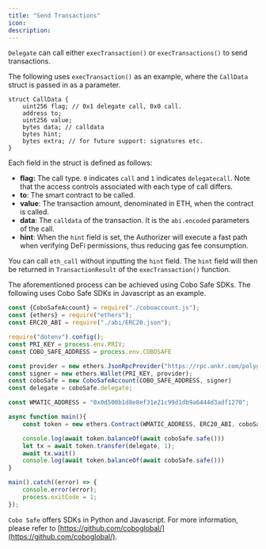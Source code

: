 ```yaml
---
title: "Send Transactions"
icon: 
description: 
---
```


`Delegate` can call either `execTransaction()` or `execTransactions()` to send transactions.

The following uses `execTransaction()` as an example, where the `CallData` struct is passed in as a parameter.

```
struct CallData {
    uint256 flag; // 0x1 delegate call, 0x0 call.
    address to;
    uint256 value;
    bytes data; // calldata
    bytes hint;
    bytes extra; // for future support: signatures etc.
}
```

Each field in the struct is defined as follows: 

* **flag:** The call type. `0` indicates `call` and `1` indicates `delegatecall`. Note that the access controls associated with each type of call differs.
* **to**: The smart contract to be called. 
* **value**: The transaction amount, denominated in ETH, when the contract is called.
* **data**: The `calldata` of the transaction. It is the `abi.encoded` parameters of the call.
* **hint**: When the `hint` field is set, the Authorizer will execute a fast path when verifying DeFi permissions, thus reducing gas fee consumption. 

You can call `eth_call` without inputting the `hint` field. The `hint` field will then be returned in `TransactionResult` of the `execTransaction()` function.

The aforementioned process can be achieved using Cobo Safe SDKs. The following uses Cobo Safe SDKs in Javascript as an example.

```js
const {CoboSafeAccount} = require("./coboaccount.js");
const {ethers} = require("ethers");
const ERC20_ABI = require("./abi/ERC20.json");

require("dotenv").config();
const PRI_KEY = process.env.PRIV;
const COBO_SAFE_ADDRESS = process.env.COBOSAFE

const provider = new ethers.JsonRpcProvider("https://rpc.ankr.com/polygon")
const signer = new ethers.Wallet(PRI_KEY, provider);
const coboSafe = new CoboSafeAccount(COBO_SAFE_ADDRESS, signer)
const delegate = coboSafe.delegate;

const WMATIC_ADDRESS = "0x0d500b1d8e8ef31e21c99d1db9a6444d3adf1270";

async function main(){
    const token = new ethers.Contract(WMATIC_ADDRESS, ERC20_ABI, coboSafe);

    console.log(await token.balanceOf(await coboSafe.safe()))
    let tx = await token.transfer(delegate, 1);
    await tx.wait()
    console.log(await token.balanceOf(await coboSafe.safe()))
}

main().catch((error) => {
    console.error(error);
    process.exitCode = 1;
});
```

`Cobo Safe` offers SDKs in Python and Javascript. For more information, please refer to [https://github.com/coboglobal/](https://github.com/coboglobal/).
